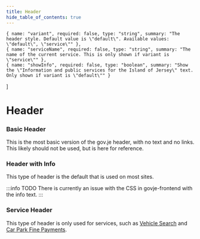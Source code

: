 ```yaml
---
title: Header
hide_table_of_contents: true
---
```




    { name: "variant", required: false, type: "string", summary: "The header style. Default value is \"default\". Available values: \"default\", \"service\"" },
    { name: "serviceName", required: false, type: "string", summary: "The name of the current service. This is only shown if variant is \"service\"" },
    { name: "showInfo", required: false, type: "boolean", summary: "Show the \"Information and public services for the Island of Jersey\" text. Only shown if variant is \"default\"" }
]

# Header

### Basic Header
This is the most basic version of the gov.je header, with no text and no links. This likely should not be used, but is here for reference.

<NewExample
    height="100px"
    component={basicHeader.component()}
    html={basicHeader.html()}
    react={basicHeader.react()}
    reactProps={headerProps}
/>

### Header with Info
This type of header is the default that is used on most sites.

:::info TODO
There is currently an issue with the CSS in govje-frontend with the info text.
:::

<NewExample
    height="100px"
    component={withInfoHeader.component()}
    html={withInfoHeader.html()}
    react={withInfoHeader.react()}
    reactProps={headerProps}
/>

### Service Header
This type of header is only used for services, such as [Vehicle Search](https://vehicle-search.gov.je) and [Car Park Fine Payments](https://webservices.gov.je/ParkingPayments/PCNStart.aspx).

<NewExample
    height="100px"
    component={serviceHeader.component()}
    html={serviceHeader.html()}
    react={serviceHeader.react()}
    reactProps={headerProps}
/>